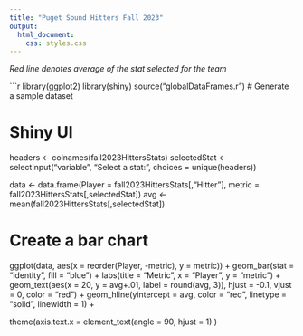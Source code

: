 ```yaml
---
title: "Puget Sound Hitters Fall 2023"
output: 
  html_document:
    css: styles.css
---
```


*Red line denotes average of the stat selected for the team*


```r
library(ggplot2)
library(shiny)
source("globalDataFrames.r")
# Generate a sample dataset

# Shiny UI
headers <- colnames(fall2023HittersStats)
selectedStat <- selectInput("variable", "Select a stat:", choices = unique(headers))

data <- data.frame(Player = fall2023HittersStats[,"Hitter"],
                   metric = fall2023HittersStats[,selectedStat])
avg <- mean(fall2023HittersStats[,selectedStat])

# Create a bar chart
ggplot(data, aes(x = reorder(Player, -metric), y = metric)) +
  geom_bar(stat = "identity", fill = "blue") +
  labs(title = "Metric", x = "Player", y = "metric") + 
  geom_text(aes(x = 20, y = avg+.01, label = round(avg, 3)), hjust = -0.1, vjust = 0, color = "red") +
  geom_hline(yintercept = avg, color = "red", linetype = "solid", linewidth = 1) +

theme(axis.text.x = element_text(angle = 90, hjust = 1) )

